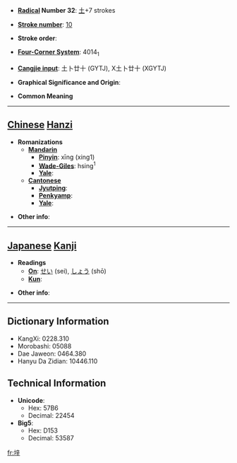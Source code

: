 * '''[[Wiktionary:Chinese radical index| Radical]] Number 32''': [[Wiktionary:Chinese radical index 土|土]]+7 strokes

* '''[[Wiktionary:Chinese total strokes index|Stroke number]]''': [[Wiktionary:Chinese total strokes index 10|10]]

* '''Stroke order''': 

* '''[[Wiktionary:Chinese four corner index|Four-Corner System]]''': 4014<sub>1</sub>

* '''[[Wiktionary:Chinese Cangjie index|Cangjie input]]''': 土卜廿十 (GYTJ), X土卜廿十 (XGYTJ)

* '''Graphical Significance and Origin''': 

* '''Common Meaning'''

----

== [[Chinese]] [[Hanzi]] ==

* '''Romanizations'''
** '''[[Mandarin]]'''
*** '''[[Pinyin]]''': xīng (xing1)
*** '''[[Wade-Giles]]''': hsing<sup>1</sup>
*** '''[[Yale]]''': 
** '''[[Cantonese]]'''
*** '''[[Jyutping]]''':
*** '''[[Penkyamp]]''': 
*** '''[[Yale]]''': 

* '''Other info''': 

----

== [[Japanese]] [[Kanji]] ==

* '''Readings'''
** '''[[On]]''': [[せい]] (sei), [[しょう]] (shō)
** '''[[Kun]]''': 

* '''Other info''':  

----

== Dictionary Information ==

* KangXi: 0228.310
* Morobashi: 05088
* Dae Jaweon: 0464.380
* Hanyu Da Zidian: 10446.110

== Technical Information ==

* '''Unicode''':
** Hex: 57B6
** Decimal: 22454
* '''Big5''':
** Hex: D153
** Decimal: 53587

[[fr:垶]]